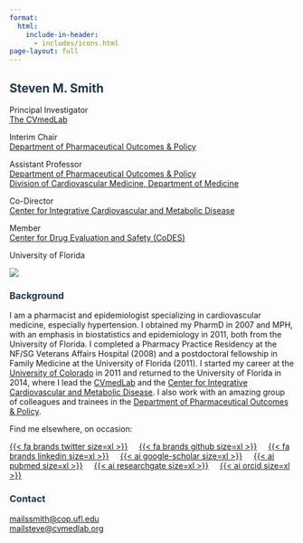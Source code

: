 ```yaml
---
format: 
  html:
    include-in-header: 
      - includes/icons.html
page-layout: full
---
```


::: column-page
# [Steven M. Smith]{style="color: #1E354B"}

::: wrap-columns
::: columns-50
::: tight-text
Principal Investigator\
[The CVmedLab](https://cvmedlab.org/)

Interim Chair\
[Department of Pharmaceutical Outcomes & Policy](https://pop.pharmacy.ufl.edu/)\

Assistant Professor\
[Department of Pharmaceutical Outcomes & Policy](https://pop.pharmacy.ufl.edu/)\
[Division of Cardiovascular Medicine, Department of Medicine](https://cardiology.medicine.ufl.edu/)

Co-Director\
[Center for Integrative Cardiovascular and Metabolic Disease](https://cicmd.center.ufl.edu/)

Member\
[Center for Drug Evaluation and Safety (CoDES)](https://codes.pharmacy.ufl.edu/)

University of Florida
:::
:::

::: columns-50
![](assets/CICMD.jpg){fig-align="right"}
:::
:::
:::

::: column-page-inset
### [Background]{style="color: #1E354B"}

I am a pharmacist and epidemiologist specializing in cardiovascular medicine, especially hypertension. I obtained my PharmD in 2007 and MPH, with an emphasis in biostatistics and epidemiology in 2011, both from the University of Florida. I completed a Pharmacy Practice Residency at the NF/SG Veterans Affairs Hospital (2008) and a postdoctoral fellowship in Family Medicine at the University of Florida (2011). I started my career at the [University of Colorado](https://pharmacy.cuanschutz.edu/) in 2011 and returned to the University of Florida in 2014, where I lead the [CVmedLab](https://cvmedlab.org/) and the [Center for Integrative Cardiovascular and Metabolic Disease](https://cicmd.center.ufl.edu/). I also work with an amazing group of colleagues and trainees in the [Department of Pharmaceutical Outcomes & Policy](https://pop.pharmacy.ufl.edu/).
:::

::: column-page-inset
Find me elsewhere, on occasion:

[{{< fa brands twitter size=xl >}}](https://twitter.com/SteveSmithUF)     [{{< fa brands github size=xl >}}](https://github.com/ssmithm/)     [{{< fa brands linkedin size=xl >}}](https://www.linkedin.com/in/steven-smith-09b80659/)     [{{< ai google-scholar size=xl >}}](https://scholar.google.com/citations?user=3MKlN-EAAAAJ&hl=en)     [{{< ai pubmed size=xl >}}](https://www.ncbi.nlm.nih.gov/myncbi/steven.smith.4/bibliography/public/)     [{{< ai researchgate size=xl >}}](https://www.researchgate.net/profile/Steven_Smith16/)     [{{< ai orcid size=xl >}}](https://orcid.org/0000-0002-0201-839X)
:::

::: column-page-inset
### [Contact]{style="color: #1E354B"}

<a href="mailto:ssmith@cop.ufl.edu">[mail]{.material-symbols-rounded}ssmith\@cop.ufl.edu</a>\
<a href="mailto:steve@cvmedlab.org">[mail]{.material-symbols-rounded}steve\@cvmedlab.org</a>
:::
